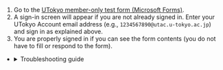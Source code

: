 
1. Go to the [UTokyo member-only test form (Microsoft Forms)](https://forms.office.com/r/E04PmwAizB).
2. A sign-in screen will appear if you are not already signed in. Enter your UTokyo Account email address (e.g., `1234567890@utac.u-tokyo.ac.jp`) and sign in as explained above.
3. You are properly signed in if you can see the form contents (you do not have to fill or respond to the form).

- <details>
    <summary>Troubleshooting guide</summary>

    - **Error message "You don’t have permission to view or respond to this form"**: This error occurs when you are already signed in to Microsoft with another account. Click your account picture in the upper-right corner of the [Office 365 home page](https://www.office.com/) (either a picture you set, or the default picture that shows your initials or a human silhouette). Click "Sign out" and access the sign-in page again. [Procedure video for PC](https://youtu.be/SiOS0M9FChk) [Procedure video for smartphone](https://youtu.be/QZGGHcQvUXU)

    <If cond={props.support}>
    If the issue is still not resolved, please consult the [Technical Support Desk](/en/support/).
    </If>
  </details>
